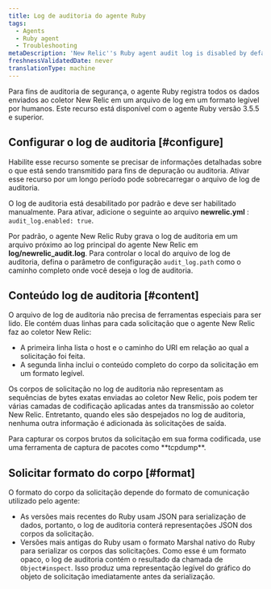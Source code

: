 ```yaml
---
title: Log de auditoria do agente Ruby
tags:
  - Agents
  - Ruby agent
  - Troubleshooting
metaDescription: 'New Relic''s Ruby agent audit log is disabled by default. To enable it in your newrelic.yml file, add audit_log. enabled: true.'
freshnessValidatedDate: never
translationType: machine
---
```


Para fins de auditoria de segurança, o agente Ruby registra todos os dados enviados ao coletor New Relic em um arquivo de log em um formato legível por humanos. Este recurso está disponível com o agente Ruby versão 3.5.5 e superior.

## Configurar o log de auditoria [#configure]

<Callout variant="caution">
  Habilite esse recurso somente se precisar de informações detalhadas sobre o que está sendo transmitido para fins de depuração ou auditoria. Ativar esse recurso por um longo período pode sobrecarregar o arquivo de log de auditoria.
</Callout>

O log de auditoria está desabilitado por padrão e deve ser habilitado manualmente. Para ativar, adicione o seguinte ao arquivo <DNT>**newrelic.yml**</DNT> : `audit_log.enabled: true`.

Por padrão, o agente New Relic Ruby grava o log de auditoria em um arquivo próximo ao log principal do agente New Relic em <DNT>**log/newrelic_audit.log**</DNT>. Para controlar o local do arquivo de log de auditoria, defina o parâmetro de configuração `audit_log.path` como o caminho completo onde você deseja o log de auditoria.

## Conteúdo log de auditoria [#content]

O arquivo de log de auditoria não precisa de ferramentas especiais para ser lido. Ele contém duas linhas para cada solicitação que o agente New Relic faz ao coletor New Relic:

* A primeira linha lista o host e o caminho do URI em relação ao qual a solicitação foi feita.
* A segunda linha inclui o conteúdo completo do corpo da solicitação em um formato legível.

Os corpos de solicitação no log de auditoria não representam as sequências de bytes exatas enviadas ao coletor New Relic, pois podem ter várias camadas de codificação aplicadas antes da transmissão ao coletor New Relic. Entretanto, quando eles são despejados no log de auditoria, nenhuma outra informação é adicionada às solicitações de saída.

<Callout variant="tip">
  Para capturar os corpos brutos da solicitação em sua forma codificada, use uma ferramenta de captura de pacotes como <DNT>**tcpdump**</DNT>.
</Callout>

## Solicitar formato do corpo [#format]

O formato do corpo da solicitação depende do formato de comunicação utilizado pelo agente:

* As versões mais recentes do Ruby usam JSON para serialização de dados, portanto, o log de auditoria conterá representações JSON dos corpos da solicitação.
* Versões mais antigas do Ruby usam o formato Marshal nativo do Ruby para serializar os corpos das solicitações. Como esse é um formato opaco, o log de auditoria contém o resultado da chamada de `Object#inspect`. Isso produz uma representação legível do gráfico do objeto de solicitação imediatamente antes da serialização.